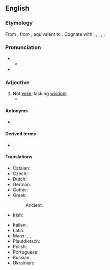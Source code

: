 ==English==

===Etymology===
From {{inh|en|enm|unwis}}, from {{inh|en|ang|unwīs|t=unwise, foolish, ignorant, uninformed, insane}}, equivalent to {{af|en|un-|wise}}. Cognate with {{cog|nl|onwijs|t=unwise}}, {{cog|de|unweise|t=unwise}}, {{cog|da|uvis|t=unwise}}, {{cog|sv|ovis|t=unwise}}, {{cog|is|óvís|t=unwise}}.

===Pronunciation===
* {{IPA|en|/ʌnˈwaɪz/}}
** {{audio|en|LL-Q1860 (eng)-Vealhurl-unwise.wav|Audio (RP)}}
* {{rhymes|en|aɪz}}

===Adjective===
{{en-adj|er}}

# Not [[wise]]; lacking [[wisdom]]
#* {{quote-journal|en|year=1962|month=December|title=A new Pullman era?|journal=Modern Railways|page=362|text=If the kind of network we envisage is to be established, it would be '''unwise''' to begin any of its services hurriedly with older stock, which, however admirable in its day, now has an air of faded Edwardian splendour that is out of joint with the times.}}
#: {{syn|en|injudicious|indiscreet|foolish}}
#:{{ux|en|'''unwise''' man}}
#:{{ux|en|'''unwise''' kings}}
#:{{ux|en|'''unwise''' measures}}

====Antonyms====
* {{l|en|wise}}

====Derived terms====
* {{l|en|unwiseness}}

====Translations====
{{trans-top|not wise}}
* Catalan: {{t|ca|imprudent}}
* Czech: {{t|cs|nemoudrý|m}}
* Dutch: {{t+|nl|onverstandig}}
* German: {{t|de|unklug}}
* Gothic: {{t|got|𐌿𐌽𐍆𐍂𐍉𐌸𐍃}}
* Greek:
*: Ancient: {{t|grc|ἄσοφος}}
* Irish: {{t|ga|neamhchríonna}}
{{trans-mid}}
* Italian: {{t+|it|imprudente}}
* Latin: {{t|la|imprudens}}
* Manx: {{t|gv|neuchreeney}}, {{t|gv|anchreeney}}, {{t|gv|neuhushtagh}}
* Plautdietsch: {{t|pdt|onweis}}
* Polish: {{t+|pl|nierozsądny}}
* Portuguese: {{t+|pt|insensato}}
* Russian: {{t+|ru|неразу́мный}}
* Ukrainian: {{t|uk| нерозу́мний}}
{{trans-bottom}}